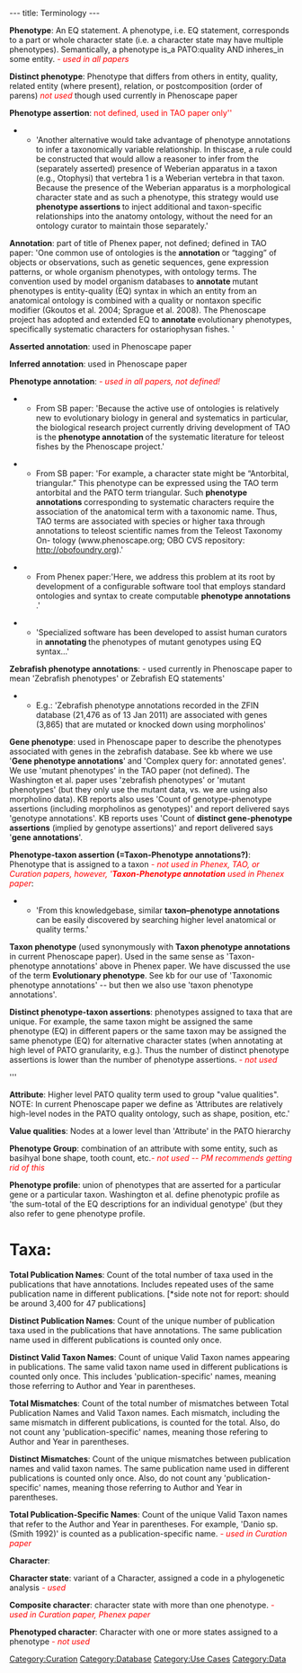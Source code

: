 ---
title: Terminology
---

'''Phenotype''': An EQ statement. A phenotype, i.e. EQ statement, corresponds to a part or whole character state (i.e. a character state may have multiple phenotypes).  Semantically, a phenotype is_a PATO:quality AND inheres_in some entity. <font color=red>''- used in all papers''</font>

'''Distinct phenotype''': Phenotype that differs from others in entity, quality, related entity (where present), relation, or postcomposition (order of parens) <font color=red>''not used''</font> though used currently in Phenoscape paper

'''Phenotype assertion''': <font color=red>not defined, used in TAO paper only''</font>
**'Another alternative would take advantage of phenotype annotations to infer a taxonomically variable relationship. In thiscase, a rule could be constructed that would allow a reasoner to infer from the (separately asserted) presence of Weberian apparatus in a taxon (e.g., Otophysi) that vertebra 1 is a Weberian vertebra in that taxon. Because the presence of the Weberian apparatus is a morphological character state and as such a phenotype, this strategy would use <B>phenotype assertions </B> to inject additional and taxon-specific relationships into the anatomy ontology, without the need for an ontology curator to maintain those separately.'

'''Annotation''': part of title of Phenex paper, not defined; defined in TAO paper: 'One common use of ontologies is the  <B>annotation </B> or “tagging” of objects or observations, such as genetic sequences, gene expression patterns, or whole organism phenotypes, with ontology terms. The convention used by model organism databases to  <B>annotate </B> mutant phenotypes is entity-quality (EQ) syntax in which an entity from an anatomical ontology is combined with a quality or nontaxon specific modifier (Gkoutos et al. 2004; Sprague et al. 2008). The Phenoscape project has adopted and extended EQ to  <B>annotate </B> evolutionary phenotypes, specifically systematic characters for ostariophysan fishes. '

'''Asserted annotation''': used in Phenoscape paper

'''Inferred annotation''': used in Phenoscape paper

'''Phenotype annotation''': <font color=red>''- used in all papers, not defined!''</font>
**From SB paper: 'Because the active use of ontologies is relatively new to evolutionary biology in general and systematics in particular, the biological research project currently driving development of TAO is the  <B>phenotype annotation </B> of the systematic literature for teleost fishes by the Phenoscape project.'

**From SB paper: 'For example, a character state might be “Antorbital, triangular.” This phenotype can be expressed using the TAO term antorbital and the PATO term triangular. Such  <B>phenotype annotations </B> corresponding to systematic characters require the association of the anatomical term with a taxonomic name. Thus, TAO terms are associated with species or higher taxa through annotations to teleost scientific names from the Teleost Taxonomy On- tology (www.phenoscape.org; OBO CVS repository: http://obofoundry.org).'

**From Phenex paper:'Here, we address this problem at its root by development of a configurable software tool that employs standard ontologies and syntax to create computable  <B>phenotype annotations </B>.'

**'Specialized software has been developed to assist human curators in  <B>annotating </B> the phenotypes of mutant genotypes using EQ syntax...'

'''Zebrafish phenotype annotations''': - used currently in Phenoscape paper to mean 'Zebrafish phenotypes' or Zebrafish EQ statements'
** E.g.: 'Zebrafish phenotype annotations recorded in the ZFIN database (21,476 as of 13 Jan 2011) are associated with genes (3,865) that are mutated or knocked down using morpholinos'

'''Gene phenotype''': used in Phenoscape paper to describe the phenotypes associated with genes in the zebrafish database.  See kb where we use '<b>Gene phenotype annotations</b>' and 'Complex query for: annotated genes'.  We use 'mutant phenotypes' in the TAO paper (not defined).  The Washington et al. paper uses  'zebrafish phenotypes' or 'mutant phenotypes' (but they only use the mutant data, vs. we are using also morpholino data). KB reports also uses 'Count of genotype-phenotype assertions (including morpholinos as genotypes)' and report delivered says 'genotype annotations'.  KB reports uses 'Count of <b>distinct gene-phenotype assertions</b> (implied by genotype assertions)' and report delivered says '<b>gene annotations</b>'.

'''Phenotype-taxon assertion (=Taxon-Phenotype annotations?)''': Phenotype that is assigned to a taxon <font color=red>''- not used in Phenex, TAO, or Curation papers, however, '<B>Taxon-Phenotype annotation</B> used in Phenex paper''</font>:
**'From this knowledgebase, similar  <B>taxon–phenotype annotations </B> can be easily discovered by searching higher level anatomical or quality terms.'

'''Taxon phenotype''' (used synonymously with '''Taxon phenotype annotations''' in current Phenoscape paper).  Used in the same sense as 'Taxon-phenotype annotations' above in Phenex paper.  We have discussed the use of the term '''Evolutionary phenotype'''.  See kb for our use of 'Taxonomic phenotype annotations' -- but then we also use 'taxon phenotype annotations'.

'''Distinct phenotype-taxon assertions''': phenotypes assigned to taxa that are unique.  For example, the same taxon might be assigned the same phenotype (EQ) in different papers or the same taxon may be assigned the same phenotype (EQ) for alternative character states (when annotating at high level of PATO granularity, e.g.).  Thus the number of distinct phenotype assertions is lower than the number of phenotype assertions. <font color=red>''- not used''</font>

'''

'''Attribute''': Higher level PATO quality term used to group "value qualities".  NOTE: In current Phenoscape paper we define as 'Attributes are relatively high-level nodes in the PATO quality ontology, such as shape, position, etc.'

'''Value qualities''': Nodes at a lower level than 'Attribute' in the PATO hierarchy

'''Phenotype Group''': combination of an attribute with some entity, such as basihyal bone shape, tooth count, etc.<font color=red>''- not used -- PM recommends getting rid of this''</font>

'''Phenotype profile''': union of phenotypes that are asserted for a particular gene or a particular taxon.  Washington et al. define phenotypic profile as 'the sum-total of the EQ descriptions for an individual genotype' (but they also refer to gene phenotype profile.


= Taxa: =

'''Total Publication Names''':  Count of the total number of taxa used in the publications that have annotations.  Includes repeated uses of the same publication name in different publications.
[*side note not for report: should be around 3,400 for 47 publications]

'''Distinct Publication Names''': Count of the unique number of publication taxa used in the publications that have annotations.  The same publication name used in different publications is counted only once.

'''Distinct Valid Taxon Names''': Count of unique Valid Taxon names appearing in publications. The same valid taxon name used in different publications is counted only once.  This includes 'publication-specific' names, meaning those referring to Author and Year in parentheses.

'''Total Mismatches''': Count of the total number of mismatches between Total Publication Names and Valid Taxon names.  Each mismatch, including the same mismatch in different publications, is counted for the total. Also, do not count any 'publication-specific' names, meaning those refering to Author and Year in parentheses.

'''Distinct Mismatches''': Count of the unique mismatches between publication names and valid taxon names.  The same publication name used in different publications is counted only once.  Also, do not count any 'publication-specific' names, meaning those referring to Author and Year in parentheses.

'''Total Publication-Specific Names''': Count of the unique Valid Taxon names that refer to the Author and Year in parentheses.  For example, 'Danio sp. (Smith 1992)' is counted as a publication-specific name. <font color=red>''- used in Curation paper''</font>


''' Character''':

'''Character state''': variant of a Character, assigned a code in a phylogenetic analysis <font color=red>''- used''</font>

'''Composite character''': character state with more than one phenotype. <font color=red>''- used in Curation paper, Phenex paper''</font>

'''Phenotyped character''': Character with one or more states assigned to a phenotype <font color=red>''- not used''</font>

[[Category:Curation]]
[[Category:Database]]
[[Category:Use Cases]]
[[Category:Data]]